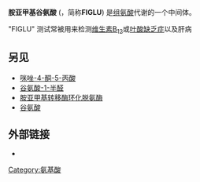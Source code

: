 {{chembox
| Watchedfields = changed
| verifiedrevid = 381486690
|ImageFile=Formiminoglutamic acid.svg
|ImageSize=
|IUPACName= ''N''-(aminomethylidene)-<small>L</small>-glutamic acid
|OtherNames=FIGLU
|Section1= {{Chembox Identifiers
| CASNo = 816-90-0
| CASNo_Ref = {{cascite|correct|??}}
|   PubChem = 909
|   SMILES = C(CC(=O)O)C(C(=O)O)N=CN
|   MeSHName = Formiminoglutamic+acid
|  ChemSpiderID_Ref  = {{chemspidercite|changed|chemspider}}|  ChemSpiderID  =  388370
}}
|Section2= {{Chembox Properties
|C=6|H=10|N=2|O=4
|  MolarMass=174.155 g/mol
|  Appearance=
|  Density=
|  MeltingPt=
|  BoilingPt=
|  Solubility=
  }}
|Section3= {{Chembox Hazards
|  MainHazards=
|  FlashPt=
|  Autoignition=
  }}
}}
'''胺亚甲基谷氨酸''' ({{lang-en|Formiminoglutamic acid}}，简称'''FIGLU''') 是[[组氨酸|组氨酸]]代谢的一个中间体。

"FIGLU" 测试常被用来检测[[维生素B12|维生素B<sub>12</sub>]]或[[叶酸缺乏症|叶酸缺乏症]]以及肝病

==另见==
* [[咪唑-4-酮-5-丙酸|咪唑-4-酮-5-丙酸]]
* [[谷氨酸-1-半醛|谷氨酸-1-半醛]]
* [[胺亚甲基转移酶环化脱氨酶|胺亚甲基转移酶环化脱氨酶]]
* [[谷氨酸|谷氨酸]]

==外部链接==
* {{MeshName|FIGLU+Test}}

{{Amino acid metabolism intermediates}}

[[Category:氨基酸|Category:氨基酸]]